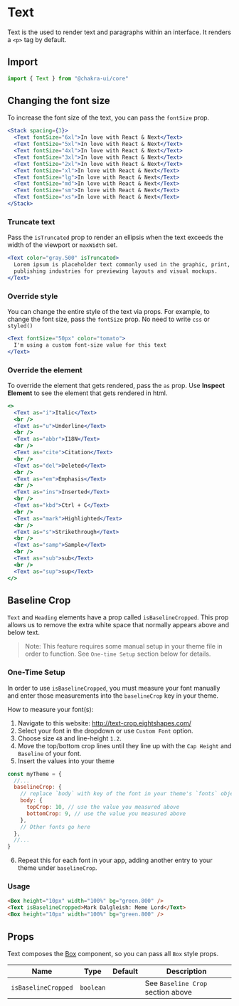 # Text

Text is the used to render text and paragraphs within an interface. It renders a
`<p>` tag by default.

## Import

```js
import { Text } from "@chakra-ui/core"
```

## Changing the font size

To increase the font size of the text, you can pass the `fontSize` prop.

```jsx
<Stack spacing={3}>
  <Text fontSize="6xl">In love with React & Next</Text>
  <Text fontSize="5xl">In love with React & Next</Text>
  <Text fontSize="4xl">In love with React & Next</Text>
  <Text fontSize="3xl">In love with React & Next</Text>
  <Text fontSize="2xl">In love with React & Next</Text>
  <Text fontSize="xl">In love with React & Next</Text>
  <Text fontSize="lg">In love with React & Next</Text>
  <Text fontSize="md">In love with React & Next</Text>
  <Text fontSize="sm">In love with React & Next</Text>
  <Text fontSize="xs">In love with React & Next</Text>
</Stack>
```

### Truncate text

Pass the `isTruncated` prop to render an ellipsis when the text exceeds the
width of the viewport or `maxWidth` set.

```jsx
<Text color="gray.500" isTruncated>
  Lorem ipsum is placeholder text commonly used in the graphic, print, and
  publishing industries for previewing layouts and visual mockups.
</Text>
```

### Override style

You can change the entire style of the text via props. For example, to change
the font size, pass the `fontSize` prop. No need to write `css` or `styled()`

```jsx
<Text fontSize="50px" color="tomato">
  I'm using a custom font-size value for this text
</Text>
```

### Override the element

To override the element that gets rendered, pass the `as` prop. Use **Inspect
Element** to see the element that gets rendered in html.

```jsx
<>
  <Text as="i">Italic</Text>
  <br />
  <Text as="u">Underline</Text>
  <br />
  <Text as="abbr">I18N</Text>
  <br />
  <Text as="cite">Citation</Text>
  <br />
  <Text as="del">Deleted</Text>
  <br />
  <Text as="em">Emphasis</Text>
  <br />
  <Text as="ins">Inserted</Text>
  <br />
  <Text as="kbd">Ctrl + C</Text>
  <br />
  <Text as="mark">Highlighted</Text>
  <br />
  <Text as="s">Strikethrough</Text>
  <br />
  <Text as="samp">Sample</Text>
  <br />
  <Text as="sub">sub</Text>
  <br />
  <Text as="sup">sup</Text>
</>
```

## Baseline Crop

`Text` and `Heading` elements have a prop called `isBaselineCropped`. This prop
allows us to remove the extra white space that normally appears above and below
text.

> Note: This feature requires some manual setup in your theme file in order to
> function. See `One-time Setup` section below for details.

### One-Time Setup

In order to use `isBaselineCropped`, you must measure your font manually and
enter those measurements into the `baselineCrop` key in your theme.

How to measure your font(s):

1. Navigate to this website: <http://text-crop.eightshapes.com/>
2. Select your font in the dropdown or use `Custom Font` option.
3. Choose size `48` and line-height `1.2`.
4. Move the top/bottom crop lines until they line up with the `Cap Height` and
   `Baseline` of your font.
5. Insert the values into your theme

```js
const myTheme = {
  //...
  baselineCrop: {
    // replace `body` with key of the font in your theme's `fonts` object that you measured
    body: {
      topCrop: 10, // use the value you measured above
      bottomCrop: 9, // use the value you measured above
    },
    // Other fonts go here
  },
  //...
}
```

6. Repeat this for each font in your app, adding another entry to your theme
   under `baselineCrop`.

### Usage

```html
<Box height="10px" width="100%" bg="green.800" />
<Text isBaselineCropped>Mark Dalgleish: Meme Lord</Text>
<Box height="10px" width="100%" bg="green.800" />
```

## Props

Text composes the [Box](/box) component, so you can pass all `Box` style props.

| Name                | Type      | Default | Description                       |
| ------------------- | --------- | ------- | --------------------------------- |
| `isBaselineCropped` | `boolean` |         | See `Baseline Crop` section above |
